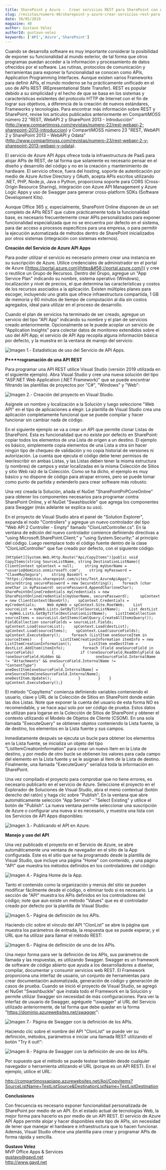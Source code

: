 ```yaml
---
title: SharePoint y Azure -  Crear servicios REST para SharePoint con Azure API Apps
slug: /revistas/numero-40/sharepoint-y-azure-crear-servicios-rest-para-sharepoint-con-azure-api-apps
date: 30/05/2019
magazine: 40
author: Gustavo Velez
authorId: gustavo-velez
keywords: ['API','Azure','SharePoint']
---
```






Cuando se desarrolla software es muy importante considerar la posibilidad de exponer su funcionalidad al mundo exterior, de tal forma que otros programas puedan acceder a la información y procesamiento de datos ofrecidos por el software. Las rutinas, protocolos de comunicación y herramientas para exponer la funcionalidad se conocen como APIs, Application Programming Interfaces. Aunque existen varios Frameworks para definir APIs, el mundo moderno se ha prácticamente unificado en el uso de APIs REST (REpresentational State Transfer). REST es popular debido a su simplicidad y el hecho de que se basa en los sistemas y características existentes del protocolo HTTP de Internet con el fin de lograr sus objetivos, a diferencia de la creación de nuevos estándares, Frameworks y tecnologías. Para encontrar más información sobre REST y SharePoint, revise los artículos publicados anteriormente en CompartiMOSS número 22 "REST, WebAPI 2 y SharePoint 2013 - Introducción" (http://www.compartimoss.com/revistas/numero-22/rest-webapi-2-sharepoint-2013-introduccion) y CompartiMOSS número 23 "REST, WebAPI 2 y SharePoint 2013 – WebAPI y Odata" (http://www.compartimoss.com/revistas/numero-23/rest-webapi-2-y-sharepoint-2013-webapi-y-odata).

El servicio de Azure API Apps ofrece toda la infraestructura de PaaS para alojar APIs de REST, de tal forma que solamente es necesario pensar en el diseño y desarrollo del código y no en la creación y mantenimiento de hardware. El servicio ofrece, fuera del hosting, soporte de autenticación por medio de Azure Active Directory y OAuth, acepta APIs escritos utilizando .NET, PHP, Node.js, Java o Python, proporciona soporte para CORS (Cross-Origin Resource Sharing), integración con Azure API Management y Azure Logic Apps y uso de Swagger para generar cross-platform SDKs (Software Development Kits).

Aunque Office 365 y, especialmente, SharePoint Online disponen de un set completo de APIs REST que cubre prácticamente toda la funcionalidad base, es necesario frecuentemente crear APIs personalizados para exponer funcionalidad especializada que no se encuentra por defecto en el sistema, para dar acceso a procesos específicos para una empresa, o para permitir la ejecución automatizada de métodos dentro de SharePoint inicializados por otros sistemas (integración con sistemas externos).

**Creación del Servicio de Azure API Apps**

Para poder utilizar el servicio es necesario primero crear una instancia en su suscripción de Azure. Utilice credenciales de administrador en el portal de Azure ([https://portal.azure.com](https&#58;//portal.azure.com/)) y cree o reutilice un Grupo de Recursos. Dentro del Grupo, agregue un "App Service Plan" indicando su nombre, sistema operativo (Windows), localización y nivel de precios, el que determina las características y costos de los recursos asociados a la aplicación. Existen múltiples planes para escoger, incluyendo uno gratis que ofrece infraestructura compartida, 1 GB de memoria y 60 minutos de tiempo de computación al día sin costos agregados, ideal para utilizar en el proceso de desarrollo.

Cuando el plan de servicios ha terminado de ser creado, agregue un servicio del tipo "API App" indicando su nombre y el plan de servicios creado anteriormente. Opcionalmente se le puede acoplar un servicio de "Application Insights" para colectar datos de monitoreo extendidos sobre el uso del API App; el servicio de API App recopila alguna información básica por defecto, y la muestra en la ventana de manejo del servicio:

![Imagen 1.- Estadísticas de uso del Servicio de API Apps.](../../../images/numero40/sharepoint-y-azure-crear-servicios-rest-para-sharepoint-con-azure-api-apps/image1.png)

**P****rogramación de una API REST**

Para programar una API REST utilice Visual Studio (versión 2019 utilizada en el siguiente ejemplo). Abra Visual Studio y cree una nueva solución del tipo "ASP.NET Web Application (.NET Framework)" que se puede encontrar filtrando las plantillas de proyectos por "C#", "Windows" y "Web":

![Imagen 2.- Creación del proyecto en Visual Studio.](../../../images/numero40/sharepoint-y-azure-crear-servicios-rest-para-sharepoint-con-azure-api-apps/image2.png)

Asígnele un nombre y localización a la Solución y luego seleccione "Web API" en el tipo de aplicaciones a elegir. La plantilla de Visual Studio crea una aplicación completamente funcional que se puede compilar y hacer funcionar sin cambiar nada de código.

En el siguiente ejemplo se va a crear un API que permite clonar Listas de SharePoint. Esta es funcionalidad que no existe por defecto en SharePoint: copiar todos los elementos de una Lista de origen a un destino. El ejemplo es básico, simplemente copia elementos de una Lista a otra sin hacer ningún tipo de chequeo de validación y no copia historial de versiones ni autorización. La cuenta que ejecuta el código debe tener permisos de leer/escribir en ambas Listas, y las Listas deben tener la misma estructura (y nombres) de campos y estar localizadas en la misma Colección de Sitios y sitio Web raíz de la Colección. Como se ha dicho, el ejemplo es muy básico y no dispone de código para atrapar errores, pero se puede tomar como punto de partida y extenderlo para crear software más robusto.

Una vez creada la Solución, añada el NuGet "SharePointPnPCoreOnline" para obtener los componentes necesarios para programar contra SharePoint Online, y el NuGet "Swashbuckle" que agrega los componentes para Swagger (más adelante se explica su uso).

En el proyecto de Visual Studio abra el panel de "Solution Explorer", expanda el nodo "Controllers" y agregue un nuevo controlador del tipo "Web API 2 Controller - Empty" llamado "ClonListController.cs". En la ventana de edición del nuevo controlador comience definiendo directivas a "using Microsoft.SharePoint.Client;" y "using System.Security;" al principio del código. Luego reemplace todo el código fuente dentro de la clase "ClonListController" que fue creado por defecto, con el siguiente código:

```
[HttpGet][System.Web.Http.Route("Api/CopyItems")]public void CopyItems(string SourceListName, string DestinationListName){    ClientContext spContext = null;     string myUserName = "usuario@dominio.onmicrosoft.com";    string myPassword = "ClaveMuySegura";    string BaseUrl = "https://dominio.sharepoint.com/sites/Test_AzureApiApps";     SecureString securePassword = new SecureString();    foreach (char oneChar in myPassword) securePassword.AppendChar(oneChar);    SharePointOnlineCredentials myCredentials = new SharePointOnlineCredentials(myUserName, securePassword);     spContext = new ClientContext(BaseUrl);    spContext.Credentials = myCredentials;     Web myWeb = spContext.Site.RootWeb;    List sourceList = myWeb.Lists.GetByTitle(SourceListName);    List destList = myWeb.Lists.GetByTitle(DestinationListName);    ListItemCollection sourceItems = sourceList.GetItems(CamlQuery.CreateAllItemsQuery());    FieldCollection sourceFields = sourceList.Fields;    spContext.Load(sourceList);    spContext.Load(destList);    spContext.Load(sourceItems);    spContext.Load(sourceFields);    spContext.ExecuteQuery();     foreach (ListItem oneSourceItem in sourceItems)    {        ListItemCreationInformation itemInfo = new ListItemCreationInformation();        ListItem oneDestItem = destList.AddItem(itemInfo);        foreach (Field oneSourceField in sourceFields)        {            if (!oneSourceField.ReadOnlyField && !oneSourceField.Hidden &&                oneSourceField.InternalName != "Attachments" && oneSourceField.InternalName != "ContentType")            {                oneDestItem[oneSourceField.InternalName] = oneSourceItem[oneSourceField.InternalName];                oneDestItem.Update();            }        }    }     spContext.ExecuteQuery();}
```

El método "CopyItems" comienza definiendo variables conteniendo el usuario, clave y URL de la Colección de Sitios en SharePoint donde están las dos Listas. Note que exponer la cuenta del usuario de esta forma NO es recomendable, y se hace aquí solo por ser código de prueba. Estos datos se utilizan para logarse en la Colección de Sitios de SharePoint y obtener el contexto utilizando el Modelo de Objetos de Cliente (CSOM). En una sola llamada "ExecuteQuery" se obtienen objetos conteniendo la Lista fuente, la de destino, los elementos en la Lista fuente y sus campos.

Inmediatamente después se ejecuta un bucle para obtener los elementos en la Lista fuente, se inicializa un objeto del tipo "ListItemCreationInformation" para crear un nuevo Item en la Lista de destino, y por medio de otro bucle se obtienen los valores para cada campo del elemento en la Lista fuente y se le asignan al Item de la Lista de destino. Finalmente, una llamada "ExecuteQuery" serializa toda la información en SharePoint.

Una vez compilado el proyecto para comprobar que no tiene errores, es necesario publicarlo en el servicio de Azure. Seleccione el proyecto en el Explorador de Soluciones de Visual Studio, abra el menú contextual (botón derecho del ratón) y haga clic sobre "Publish". En la ventana que abre automáticamente selección "App Service" - "Select Existing" y utilice el botón de "Publish". La nueva ventana permite seleccionar una suscripción de Azure o configurar una nueva si es necesario, y muestra una lista con los Servicios de API Apps disponibles:

![Imagen 3.- Publicando el API en Azure.](../../../images/numero40/sharepoint-y-azure-crear-servicios-rest-para-sharepoint-con-azure-api-apps/image3.png)

**Manejo y uso del API**

Una vez publicado el proyecto en el Servicio de Azure, se abre automáticamente una ventana de navegador en el sitio de la App configurada. Este es el sitio que se ha programado desde la plantilla de Visual Studio, que incluye una página "Home" con contenido, y una página "API" que muestra los métodos definidos en los controladores del código:

![Imagen 4.- Página Home de la App.](../../../images/numero40/sharepoint-y-azure-crear-servicios-rest-para-sharepoint-con-azure-api-apps/image4.png)

Tanto el contenido como la organización y menús del sitio se pueden modificar fácilmente desde el código, o eliminar todo si es necesario. La sección de "API" muestra los APIs definidos en los controladores del código; note que aun existe un método "Values" que es el controlador creado por defecto por la plantilla de Visual Studio:

![Imagen 5.- Página de definición de los APIs.](../../../images/numero40/sharepoint-y-azure-crear-servicios-rest-para-sharepoint-con-azure-api-apps/image5.png)

Haciendo clic sobre el vínculo del API "ClonList" se abre la página que muestra los parámetros de entrada, la respuesta que se puede esperar, y el URL que ha utilizar para llamar el método REST:​

![Imagen 6.- Página de definición de uno de los APIs.](../../../images/numero40/sharepoint-y-azure-crear-servicios-rest-para-sharepoint-con-azure-api-apps/image6.png)

Una mejor forma para ver la definición de los APIs, sus parámetros de llamada y las respuestas, es utilizando Swagger. Swagger es un framework de software de código abierto que ayuda a los desarrolladores a diseñar, compilar, documentar y consumir servicios web REST. El Framework proporciona una interfaz de usuario, un conjunto de herramientas para crear documentación automatizada, generación de código y generación de casos de prueba. Cuando se inició el proyecto de Visual Studio, se agregó el NuGet "Swashbuckle" que instala todo el Framework en la Solución y permite utilizar Swagger sin necesidad de más configuraciones. Para ver la interfaz de usuario de Swagger, agréguele "\swagger" al URL del Servicio utilizado anteriormente, de tal forma que debe quedar en la forma "https://dominio.azurewebsites.net/swagger":

![Imagen 7.- Página de Swagger con la definición de los APIs.](../../../images/numero40/sharepoint-y-azure-crear-servicios-rest-para-sharepoint-con-azure-api-apps/image7.png)

Haciendo clic sobre el nombre del API "ClonList" se puede ver su definición, métodos, parámetros e iniciar una llamada REST utilizando el botón "Try it out!":

![Imagen 8.- Página de Swagger con la definición de uno de los APIs.](../../../images/numero40/sharepoint-y-azure-crear-servicios-rest-para-sharepoint-con-azure-api-apps/image8.png)

Por supuesto que el método se puede testear también desde cualquier navegador o herramienta utilizando el URL (porque es un API REST). En el ejemplo, utilice el URL:

http://compartimossapiapp.azurewebsites.net/Api/CopyItems?SourceListName=TestListSource&DestinationListName=TestListDestination

**Conclusiones**

Con frecuencia es necesario exponer funcionalidad personalizada de SharePoint por medio de un API. En el estado actual de tecnologías Web, la mejor forma para hacerlo es por medio de un API REST. El servicio de Azure API Apps permite alojar y hacer disponibles este tipo de APIs, sin necesidad de tener que manejar el hardware e infraestructura que lo hacen funcionar. Además, Visual Studio ofrece una plantilla para crear y programar APIs de forma rápida y sencilla.



**Gustavo Velez** <br />
 MVP Office Apps & Services <br />
 [gustavo@gavd.net](mailto&#58;gustavo@gavd.net) <br />
 http://www.gavd.net